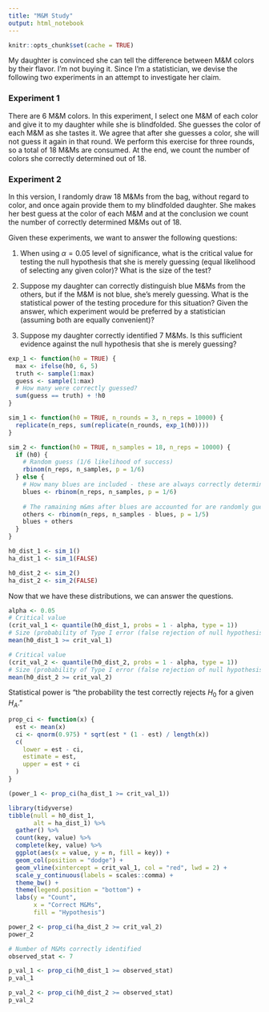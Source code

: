```yaml
---
title: "M&M Study"
output: html_notebook
---
```


```r
knitr::opts_chunk$set(cache = TRUE)
```

My daughter is convinced she can tell the difference between M&M colors by their
flavor. I'm not buying it. Since I'm a statistician, we devise the following
two experiments in an attempt to investigate her claim.

### Experiment 1
There are 6 M&M colors. In this experiment, I select one M&M of each color and 
give it to my daughter while she is blindfolded. She guesses the color of each
M&M as she tastes it. We agree that after she guesses a color, she will not guess
it again in that round. We perform this exercise for three rounds, so a total of 
18 M&Ms are consumed. At the end, we count the number of colors she correctly 
determined out of 18.

### Experiment 2
In this version, I randomly draw 18 M&Ms from the bag, without regard to color, 
and once again provide them to my blindfolded daughter. She makes her best guess
at the color of each M&M and at the conclusion we count the number of correctly
determined M&Ms out of 18.

Given these experiments, we want to answer the following questions:

1. When using $\alpha = 0.05$ level of significance, what is the critical value 
for testing the null hypothesis that she is merely guessing (equal likelihood of
selecting any given color)? What is the size of the test?

2. Suppose my daughter can correctly distinguish blue M&Ms from the others, but
if the M&M is not blue, she's merely guessing. What is the statistical power of 
the testing procedure for this situation? Given the answer, which experiment
would be preferred by a statistician (assuming both are equally convenient)?

3. Suppose my daughter correctly identified 7 M&Ms. Is this sufficient evidence 
against the null hypothesis that she is merely guessing?

```r
exp_1 <- function(h0 = TRUE) {
  max <- ifelse(h0, 6, 5)
  truth <- sample(1:max)
  guess <- sample(1:max)
  # How many were correctly guessed?
  sum(guess == truth) + !h0
}
```

```r
sim_1 <- function(h0 = TRUE, n_rounds = 3, n_reps = 10000) {
  replicate(n_reps, sum(replicate(n_rounds, exp_1(h0))))
}
```

```r
sim_2 <- function(h0 = TRUE, n_samples = 18, n_reps = 10000) {
  if (h0) {
    # Random guess (1/6 likelihood of success)
    rbinom(n_reps, n_samples, p = 1/6)
  } else {
    # How many blues are included - these are always correctly determined
    blues <- rbinom(n_reps, n_samples, p = 1/6)
    
    # The ramaining m&ms after blues are accounted for are randomly guessed
    others <- rbinom(n_reps, n_samples - blues, p = 1/5)
    blues + others
  }
}
```

```r
h0_dist_1 <- sim_1()
ha_dist_1 <- sim_1(FALSE)
```

```r
h0_dist_2 <- sim_2()
ha_dist_2 <- sim_2(FALSE)
```

Now that we have these distributions, we can answer the questions.

```r
alpha <- 0.05
# Critical value
(crit_val_1 <- quantile(h0_dist_1, probs = 1 - alpha, type = 1))
# Size (probability of Type I error (false rejection of null hypothesis))
mean(h0_dist_1 >= crit_val_1)
```

```r
# Critical value
(crit_val_2 <- quantile(h0_dist_2, probs = 1 - alpha, type = 1))
# Size (probability of Type I error (false rejection of null hypothesis))
mean(h0_dist_2 >= crit_val_2)
```

Statistical power is "the probability the test correctly rejects $H_0$ for a given
$H_A$."

```r
prop_ci <- function(x) {
  est <- mean(x)
  ci <- qnorm(0.975) * sqrt(est * (1 - est) / length(x))
  c(
    lower = est - ci,
    estimate = est,
    upper = est + ci
  )
}
```


```r
(power_1 <- prop_ci(ha_dist_1 >= crit_val_1))
```

```r
library(tidyverse)
tibble(null = h0_dist_1,
       alt = ha_dist_1) %>% 
  gather() %>% 
  count(key, value) %>% 
  complete(key, value) %>% 
  ggplot(aes(x = value, y = n, fill = key)) +
  geom_col(position = "dodge") +
  geom_vline(xintercept = crit_val_1, col = "red", lwd = 2) +
  scale_y_continuous(labels = scales::comma) +
  theme_bw() +
  theme(legend.position = "bottom") +
  labs(y = "Count",
       x = "Correct M&Ms",
       fill = "Hypothesis")
```


```r
power_2 <- prop_ci(ha_dist_2 >= crit_val_2)
power_2
```

```r
# Number of M&Ms correctly identified
observed_stat <- 7

p_val_1 <- prop_ci(h0_dist_1 >= observed_stat)
p_val_1
```

```r
p_val_2 <- prop_ci(h0_dist_2 >= observed_stat)
p_val_2
```
